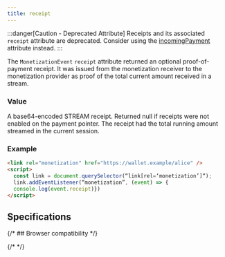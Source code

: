 ```yaml
---
title: receipt
---
```



:::danger[Caution - Deprecated Attribute]
Receipts and its associated `receipt` attribute are deprecated. Consider using the [incomingPayment](../incomingpayment/) attribute instead.
:::

The `MonetizationEvent` `receipt` attribute returned an optional proof-of-payment receipt. It was issued from the monetization receiver to the monetization provider as proof of the total current amount received in a stream.

### Value

A base64-encoded STREAM receipt. Returned null if receipts were not enabled on the payment pointer. The receipt had the total running amount streamed in the current session.

### Example

```html
<link rel="monetization" href="https://wallet.example/alice" />
<script>
  const link = document.querySelector(“link[rel=‘monetization’]“);
  link.addEventListener(“monetization”, (event) => {
  console.log(event.receipt)})
</script>
```

## Specifications

<Specification anchor='receipt-attribute-deprecated' />

{/* ## Browser compatibility */}

{/* <BrowserCompat json={data} /> */}